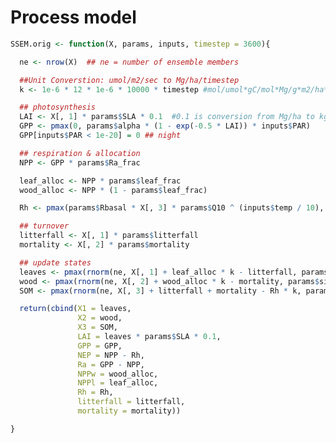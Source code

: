 # Process model

```r
SSEM.orig <- function(X, params, inputs, timestep = 3600){

  ne <- nrow(X)  ## ne = number of ensemble members

  ##Unit Converstion: umol/m2/sec to Mg/ha/timestep
  k <- 1e-6 * 12 * 1e-6 * 10000 * timestep #mol/umol*gC/mol*Mg/g*m2/ha*sec/timestep

  ## photosynthesis
  LAI <- X[, 1] * params$SLA * 0.1  #0.1 is conversion from Mg/ha to kg/m2
  GPP <- pmax(0, params$alpha * (1 - exp(-0.5 * LAI)) * inputs$PAR)
  GPP[inputs$PAR < 1e-20] = 0 ## night

  ## respiration & allocation
  NPP <- GPP * params$Ra_frac

  leaf_alloc <- NPP * params$leaf_frac
  wood_alloc <- NPP * (1 - params$leaf_frac)

  Rh <- pmax(params$Rbasal * X[, 3] * params$Q10 ^ (inputs$temp / 10), 0) ## pmax ensures SOM never goes negative

  ## turnover
  litterfall <- X[, 1] * params$litterfall
  mortality <- X[, 2] * params$mortality

  ## update states
  leaves <- pmax(rnorm(ne, X[, 1] + leaf_alloc * k - litterfall, params$sigma.leaf), 0)
  wood <- pmax(rnorm(ne, X[, 2] + wood_alloc * k - mortality, params$sigma.stem), 0)
  SOM <- pmax(rnorm(ne, X[, 3] + litterfall + mortality - Rh * k, params$sigma.soil), 0)

  return(cbind(X1 = leaves, 
               X2 = wood, 
               X3 = SOM,
               LAI = leaves * params$SLA * 0.1,
               GPP = GPP,
               NEP = NPP - Rh,
               Ra = GPP - NPP,
               NPPw = wood_alloc,
               NPPl = leaf_alloc,
               Rh = Rh,
               litterfall = litterfall,
               mortality = mortality))

}
```
